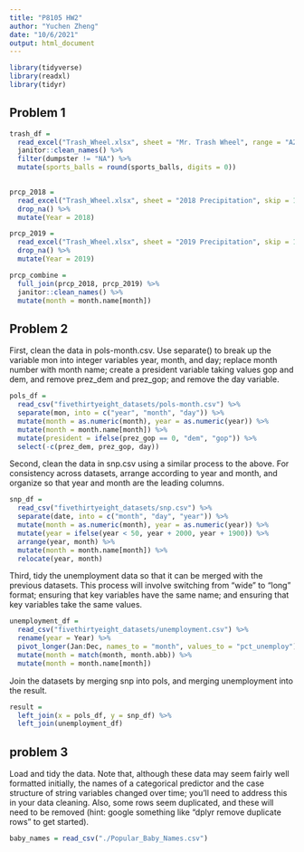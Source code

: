 ```yaml
---
title: "P8105 HW2"
author: "Yuchen Zheng"
date: "10/6/2021"
output: html_document
---
```



```r
library(tidyverse)
library(readxl)
library(tidyr)
```

## Problem 1
```r
trash_df = 
  read_excel("Trash_Wheel.xlsx", sheet = "Mr. Trash Wheel", range = "A2:N535") %>%
  janitor::clean_names() %>%
  filter(dumpster != "NA") %>%
  mutate(sports_balls = round(sports_balls, digits = 0))
      
```

```r
prcp_2018 = 
  read_excel("Trash_Wheel.xlsx", sheet = "2018 Precipitation", skip = 1) %>%
  drop_na() %>%
  mutate(Year = 2018)
```

```r
prcp_2019 = 
  read_excel("Trash_Wheel.xlsx", sheet = "2019 Precipitation", skip = 1) %>%
  drop_na() %>%
  mutate(Year = 2019)
```

```r
prcp_combine = 
  full_join(prcp_2018, prcp_2019) %>%
  janitor::clean_names() %>%
  mutate(month = month.name[month])

```

## Problem 2

First, clean the data in pols-month.csv. Use separate() to break up the variable mon into integer variables year, month, and day; replace month number with month name; create a president variable taking values gop and dem, and remove prez_dem and prez_gop; and remove the day variable.
```r
pols_df = 
  read_csv("fivethirtyeight_datasets/pols-month.csv") %>%
  separate(mon, into = c("year", "month", "day")) %>%
  mutate(month = as.numeric(month), year = as.numeric(year)) %>%
  mutate(month = month.name[month]) %>%
  mutate(president = ifelse(prez_gop == 0, "dem", "gop")) %>%
  select(-c(prez_dem, prez_gop, day))
```

Second, clean the data in snp.csv using a similar process to the above. For consistency across datasets, arrange according to year and month, and organize so that year and month are the leading columns.

```r
snp_df = 
  read_csv("fivethirtyeight_datasets/snp.csv") %>%
  separate(date, into = c("month", "day", "year")) %>%
  mutate(month = as.numeric(month), year = as.numeric(year)) %>%
  mutate(year = ifelse(year < 50, year + 2000, year + 1900)) %>% 
  arrange(year, month) %>%
  mutate(month = month.name[month]) %>%
  relocate(year, month)
```

Third, tidy the unemployment data so that it can be merged with the previous datasets. This process will involve switching from “wide” to “long” format; ensuring that key variables have the same name; and ensuring that key variables take the same values.

```r
unemployment_df = 
  read_csv("fivethirtyeight_datasets/unemployment.csv") %>%
  rename(year = Year) %>%
  pivot_longer(Jan:Dec, names_to = "month", values_to = "pct_unemploy") %>%
  mutate(month = match(month, month.abb)) %>% 
  mutate(month = month.name[month])

```

Join the datasets by merging snp into pols, and merging unemployment into the result.
```r
result = 
  left_join(x = pols_df, y = snp_df) %>%
  left_join(unemployment_df)

```

## problem 3

Load and tidy the data. Note that, although these data may seem fairly well formatted initially, the names of a categorical predictor and the case structure of string variables changed over time; you’ll need to address this in your data cleaning. Also, some rows seem duplicated, and these will need to be removed (hint: google something like “dplyr remove duplicate rows” to get started).

```r
baby_names = read_csv("./Popular_Baby_Names.csv")
```


